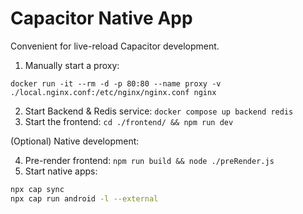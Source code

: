 # Capacitor Native App

Convenient for live-reload Capacitor development.

1. Manually start a proxy:

`docker run -it --rm -d -p 80:80 --name proxy -v ./local.nginx.conf:/etc/nginx/nginx.conf nginx`

2. Start Backend & Redis service: `docker compose up backend redis`
3. Start the frontend: `cd ./frontend/ && npm run dev`

(Optional) Native development:

4. Pre-render frontend: `npm run build && node ./preRender.js`
5. Start native apps:

```bash
npx cap sync
npx cap run android -l --external
```
